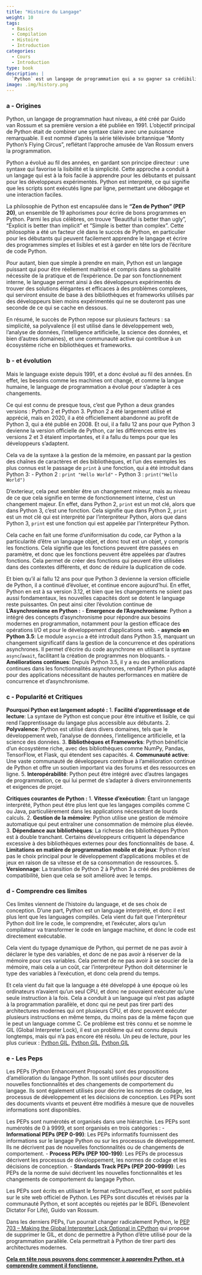 ```yaml
---
title: "Histoire du Langage"
weight: 10
tags:
  - Basics
  - Compilation
  - Histoire
  - Introduction
categories:
  - Cours
  - Introduction
type: book
description: |
  `Python` est un langage de programmation qui a su gagner sa crédibilité grâce à sa simplicité et sa flexibilité. Bien qu'il ne soit pas l'un des plus anciens langages encore utilisés, il est largement adopté dans de nombreux domaines. Comprendre l'histoire de Python permet de comprendre ses choix de conception, son fonctionnement et sa direction future. Dans ce chapitre, nous allons explorer l'histoire de Python, sa popularité et ses critiques, et son évolution de Python 2 à Python 3 et au-delà. 
image: .img/history.png
---
```



### a - Origines 
Python, un langage de programmation haut niveau, a été créé par Guido van Rossum et sa première version a été publiée en 1991. L'objectif principal de Python était de combiner une syntaxe claire avec une puissance remarquable. Il est nommé d'après la série télévisée britannique "Monty Python's Flying Circus", reflétant l'approche amusée de Van Rossum envers la programmation.

Python a évolué au fil des années, en gardant son principe directeur : une syntaxe qui favorise la lisibilité et la simplicité. Cette approche a conduit à un langage qui est à la fois facile à apprendre pour les débutants et puissant pour les développeurs expérimentés. Python est interprété, ce qui signifie que les scripts sont exécutés ligne par ligne, permettant une débogage et une interaction faciles.

La philosophie de Python est encapsulée dans le **"Zen de Python" (PEP 20)**, un ensemble de 19 aphorismes pour écrire de bons programmes en Python. Parmi les plus célèbres, on trouve "Beautiful is better than ugly", "Explicit is better than implicit" et "Simple is better than complex".
Cette philosophie a été un facteur clé dans le succès de Python, en particulier pour les débutants qui peuvent facilement apprendre le langage et écrire des programmes simples et lisibles et est à garder en tête lors de l'écriture de code Python. 

Pour autant, bien que simple à prendre en main, Python est un langage puissant qui pour être réellement maîtrisé et compris dans sa globalité nécessite de la pratique et de l'expérience. De par son fonctionnement interne, le language permet ainsi à des développeurs expérimentés de trouver des solutions élégantes et efficaces à des problèmes complexes, qui serviront ensuite de base à des bibliothèques et frameworks utilisés par des développeurs bien moins expérimentés qui ne se douteront pas une seconde de ce qui se cache en dessous.

En résumé, le succès de Python repose sur plusieurs facteurs : sa simplicité, sa polyvalence (il est utilisé dans le développement web, l'analyse de données, l'intelligence artificielle, la science des données, et bien d'autres domaines), et une communauté active qui contribue à un écosystème riche en bibliothèques et frameworks.

### b - et évolution

Mais le language existe depuis 1991, et a donc évolué au fil des années. En effet, les besoins comme les machines ont changé, et comme la langue humaine, le language de programmation a évolué pour s'adapter à ces changements. 

Ce qui est connu de presque tous, c'est que Python a deux grandes versions : Python 2 et Python 3. Python 2 a été largement utilisé et apprécié, mais en 2020, il a été officiellement abandonné au profit de Python 3, qui a été publié en 2008. Et oui, il a fallu 12 ans pour que Python 3 devienne la version officielle de Python, car les différences entre les versions 2 et 3 étaient importantes, et il a fallu du temps pour que les développeurs s'adaptent. 

Cela va de la syntaxe à la gestion de la mémoire, en passant par la gestion des chaînes de caractères et des bibliothèques, et l'un des exemples les plus connus est le passage de `print` à une fonction, qui a été introduit dans Python 3:
 - Python 2 : `print "Hello World"`
 - Python 3 : `print("Hello World")`

D'exterieur, cela peut sembler être un changement mineur, mais au niveau de ce que cela signifie en terme de fonctionnement interne, c'est un changement majeur. En effet, dans Python 2, `print` est un mot clé, alors que dans Python 3, c'est une fonction. Cela signifie que dans Python 2, `print` est un mot clé qui est interprété par l'interpréteur Python, alors que dans Python 3, `print` est une fonction qui est appelée par l'interpréteur Python.

Cela cache en fait une forme d'uniformisation du code, car Python a la particularité d'être un language objet, et donc tout est un objet, y compris les fonctions. Cela signifie que les fonctions peuvent être passées en paramètre, et donc que les fonctions peuvent être appelées par d'autres fonctions. Cela permet de créer des fonctions qui peuvent être utilisées dans des contextes différents, et donc de réduire la duplication de code. 

Et bien qu'il ai fallu 12 ans pour que Python 3 devienne la version officielle de Python, il a continué d'évoluer, et continue encore aujourd'hui. En effet, Python en est à sa version 3.12, et bien que les changements ne soient pas aussi fondamentaux, les nouvelles capacités dont se dotent le language reste puissantes. On peut ainsi citer l'évolution continue de **L'Asynchronisme en Python :**
- **Emergence de l'Asynchronisme**: Python a intégré des concepts d'asynchronisme pour répondre aux besoins modernes en programmation, notamment pour la gestion efficace des opérations I/O et pour le développement d'applications web.
- **asyncio en Python 3.5**: Le module `asyncio` a été introduit dans Python 3.5, marquant un changement significatif dans la gestion de la concurrence et des opérations asynchrones. Il permet d'écrire du code asynchrone en utilisant la syntaxe `async`/`await`, facilitant la création de programmes non bloquants.
- **Améliorations continues**: Depuis Python 3.5, il y a eu des améliorations continues dans les fonctionnalités asynchrones, rendant Python plus adapté pour des applications nécessitant de hautes performances en matière de concurrence et d'asynchronisme.

### c - Popularité et Critiques

**Pourquoi Python est largement adopté :**
1. **Facilité d'apprentissage et de lecture**: La syntaxe de Python est conçue pour être intuitive et lisible, ce qui rend l'apprentissage du langage plus accessible aux débutants.
2. **Polyvalence**: Python est utilisé dans divers domaines, tels que le développement web, l'analyse de données, l'intelligence artificielle, et la science des données.
3. **Bibliothèques et Frameworks**: Python bénéficie d'un écosystème riche, avec des bibliothèques comme NumPy, Pandas, TensorFlow, et Flask, qui étendent ses capacités.
4. **Communauté active**: Une vaste communauté de développeurs contribue à l'amélioration continue de Python et offre un soutien important via des forums et des ressources en ligne.
5. **Interopérabilité**: Python peut être intégré avec d'autres langages de programmation, ce qui lui permet de s'adapter à divers environnements et exigences de projet.

**Critiques courantes de Python :**
1. **Vitesse d'exécution**: Étant un langage interprété, Python peut être plus lent que les langages compilés comme C ou Java, particulièrement dans les applications nécessitant de lourds calculs.
2. **Gestion de la mémoire**: Python utilise une gestion de mémoire automatique qui peut entraîner une consommation de mémoire plus élevée.
3. **Dépendance aux bibliothèques**: La richesse des bibliothèques Python est à double tranchant. Certains développeurs critiquent la dépendance excessive à des bibliothèques externes pour des fonctionnalités de base.
4. **Limitations en matière de programmation mobile et de jeux**: Python n'est pas le choix principal pour le développement d'applications mobiles et de jeux en raison de sa vitesse et de sa consommation de ressources.
5. **Versionnage**: La transition de Python 2 à Python 3 a créé des problèmes de compatibilité, bien que cela se soit amélioré avec le temps. 


### d - Comprendre ces limites

Ces limites viennent de l'histoire du language, et de ses choix de conception. D'une part, Python est un language interprété, et donc il est plus lent que les languages compilés. Cela vient du fait que l'interpréteur Python doit lire le code, le comprendre, et l'exécuter, alors qu'un compilateur va transformer le code en langage machine, et donc le code est directement exécutable. 

Cela vient du typage dynamique de Python, qui permet de ne pas avoir à déclarer le type des variables, et donc de ne pas avoir à réserver de la mémoire pour ces variables. Cela permet de ne pas avoir à se soucier de la mémoire, mais cela a un coût, car l'interpréteur Python doit déterminer le type des variables à l'exécution, et donc cela prend du temps.

Et cela vient du fait que la language a été développé à une époque où les ordinateurs n'avaient qu'un seul CPU, et donc ne pouvaient exécuter qu'une seule instruction à la fois. Cela a conduit à un language qui n'est pas adapté à la programmation parallèle, et donc qui ne peut pas tirer parti des architectures modernes qui ont plusieurs CPU, et donc peuvent exécuter plusieurs instructions en même temps, du moins pas de la même façon que le peut un language comme C. Ce problème est très connu et se nomme le GIL (Global Interpreter Lock), il est un problème qui est connu depuis longtemps, mais qui n'a pas encore été résolu. Un peu de lecture, pour les plus curieux : [Python GIL](https://realpython.com/python-gil/), [Python GIL](https://wiki.python.org/moin/GlobalInterpreterLock), [Python GIL](https://github.com/zpoint/CPython-Internals/blob/master/Interpreter/gil/gil.md)

### e - Les Peps

Les PEPs (Python Enhancement Proposals) sont des propositions d'amélioration du langage Python. Ils sont utilisés pour discuter des nouvelles fonctionnalités et des changements de comportement du langage. Ils sont également utilisés pour décrire les normes de codage, les processus de développement et les décisions de conception. Les PEPs sont des documents vivants et peuvent être modifiés à mesure que de nouvelles informations sont disponibles.

Les PEPs sont numérotés et organisés dans une hiérarchie. Les PEPs sont numérotés de 0 à 9999, et sont organisés en trois catégories :
- **Informational PEPs (PEP 0-99)**: Les PEPs informatifs fournissent des informations sur le langage Python ou sur les processus de développement. Ils ne décrivent pas de nouvelles fonctionnalités ou de changements de comportement.
- **Process PEPs (PEP 100-199)**: Les PEPs de processus décrivent les processus de développement, les normes de codage et les décisions de conception.
- **Standards Track PEPs (PEP 200-9999)**: Les PEPs de la norme de suivi décrivent les nouvelles fonctionnalités et les changements de comportement du langage Python.
  
Les PEPs sont écrits en utilisant le format reStructuredText, et sont publiés sur le site web officiel de Python. Les PEPs sont discutés et révisés par la communauté Python, et sont acceptés ou rejetés par le BDFL (Benevolent Dictator For Life), Guido van Rossum.

Dans les derniers PEPs, l'un pourrait changer radicalement Python, le [PEP 703 – Making the Global Interpreter Lock Optional in CPython](https://peps.python.org/pep-0703/) qui propose de supprimer le GIL, et donc de permettre à Python d'être utilisé pour de la programmation parallèle. Cela permettrait à Python de tirer parti des architectures modernes.

[**Cela en tête nous pouvons donc commencer à apprendre Python, et à comprendre comment il fonctionne.**](2-Python_Execution.qmd)